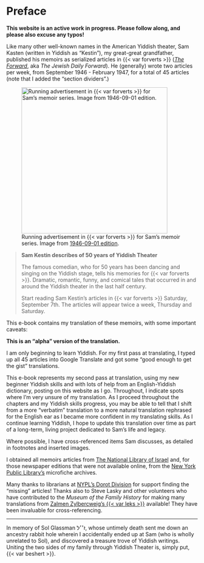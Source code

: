 # Preface {.unnumbered}

**This website is an active work in progress. Please follow along, and please also excuse any typos!**

Like many other well-known names in the American Yiddish theater, Sam Kasten (written in Yiddish as "Kestin"), my great-great grandfather, published his memoirs as serialized articles in {{< var forverts >}} ([*The Forward*](https://forward.com), aka *The Jewish Daily Forward*).
He (generally) wrote two articles per week, from September 1946 - February 1947, for a total of 45 articles (note that I added the "section dividers".)

::: {layout-ncol="2"}
![Running advertisement in {{< var forverts >}} for Sam's memoir series. Image from [1946-09-01 edition](https://www.nli.org.il/en/newspapers/frw/1946/09/01/01/).](img/newspaper_clippings/1946-09-01_forverts.png){width="4in"}

> **Sam Kestin describes of 50 years of Yiddish Theater**
>
> The famous comedian, who for 50 years has been dancing and singing on the Yiddish stage, tells his memories for {{< var forverts >}}.
> Dramatic, romantic, funny, and comical tales that occurred in and around the Yiddish theater in the last half century.
>
> Start reading Sam Kestin's articles in {{< var forverts >}} Saturday, September 7th.
> The articles will appear twice a week, Thursday and Saturday.
:::

This e-book contains my translation of these memoirs, with some important caveats:

**This is an "alpha" version of the translation.**

I am only beginning to learn Yiddish. 
For my first pass at translating, I typed up all 45 articles into Google Translate and got some "good enough to get the gist" translations.

This e-book represents my second pass at translation, using my new beginner Yiddish skills and with lots of help from an English-Yiddish dictionary, posting on this website as I go. 
Throughout, I indicate spots where I'm very unsure of my translation.
As I proceed throughout the chapters and my Yiddish skills progress, you may be able to tell that I shift from a more "verbatim" translation to a more natural translation rephrased for the English ear as I became more confident in my translating skills.
As I continue learning Yiddish, I hope to update this translation over time as part of a long-term, living project dedicated to Sam's life and legacy.

Where possible, I have cross-referenced items Sam discusses, as detailed in footnotes and inserted images.

I obtained all memoirs articles from [The National Library of Israel](https://www.nli.org.il/en/newspapers/frw) and, for those newspaper editions that were not available online, from the [New York Public Library's](https://www.nypl.org/) microfiche archives.

Many thanks to librarians at [NYPL's Dorot Division](https://www.nypl.org/locations/schwarzman/jewish-division) for support finding the "missing" articles!
Thanks also to Steve Lasky and other volunteers who have contributed to the *Museum of the Family History* for making many translations from [Zalmen Zylbercweig's {{< var leks >}}](https://www.museumoffamilyhistory.com/yt/lex-biography.htm) available! They have been invaluable for cross-referencing.

------------------------------------------------------------------------
In memory of Sol Glassman ז׳׳ל, whose untimely death sent me down an ancestry rabbit hole wherein I accidentally ended up at Sam (who is wholly unrelated to Sol), and discovered a treasure trove of Yiddish writings.
Uniting the two sides of my family through Yiddish Theater is, simply put, {{< var beshert >}}.
